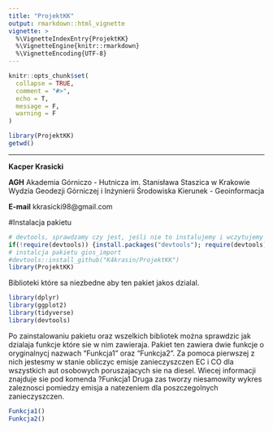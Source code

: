 ```yaml
---
title: "ProjektKK"
output: rmarkdown::html_vignette
vignette: >
  %\VignetteIndexEntry{ProjektKK}
  %\VignetteEngine{knitr::rmarkdown}
  %\VignetteEncoding{UTF-8}
---
```


```r
knitr::opts_chunk$set(
  collapse = TRUE,
  comment = "#>",
  echo = T,
  message = F,
  warning = F
)
```

```r
library(ProjektKK)
getwd()
```

***

**Kacper Krasicki**

**AGH** 
Akademia Górniczo - Hutnicza im. Stanisława Staszica w Krakowie
Wydzia Geodezji Górniczej i Inżynierii Środowiska
Kierunek - Geoinformacja

**E-mail** kkrasicki98@gmail.com


#Instalacja pakietu

```r
# devtools, sprawdzamy czy jest, jeśli nie to instalujemy i wczytujemy
if(!require(devtools)) {install.packages("devtools"); require(devtools)}
# instalcja pakietu gios_import
#devtools::install_github("K4krasin/ProjektKK")
library(ProjektKK)
```


Biblioteki które sa niezbedne aby ten pakiet jakos dzialal.

```r
library(dplyr)
library(ggplot2)
library(tidyverse)
library(devtools)
```


Po zainstalowaniu pakietu oraz wszelkich bibliotek można sprawdzic jak dzialaja funkcje które sie w nim zawieraja.
Pakiet ten zawiera dwie funkcje o oryginalnycj nazwach "Funkcja1" oraz "Funkcja2".
Za pomoca pierwszej z nich jestesmy w stanie obliczyc emisje zanieczyszczen EC i CO dla wszystkich aut osobowych poruszajacych sie na diesel. Wiecej informacji znajduje sie pod komenda ?Funkcja1
Druga zas tworzy niesamowity wykres zaleznosci pomiedzy emisja a natezeniem dla poszczegolnych zanieczyszczen.

```r
Funkcja1()
Funkcja2()
```

